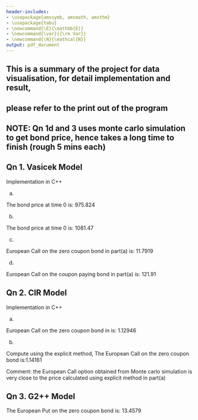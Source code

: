 ```yaml
---
header-includes:
- \usepackage{amssymb, amsmath, amsthm}
- \usepackage{tabu}
- \newcommand{\E}{\mathbb{E}}
- \newcommand{\var}{{\rm Var}}
- \newcommand{\N}{\mathcal{N}}
output: pdf_document
---
```

\noindent \begin{tabu} to \textwidth {@{}X[4 l] @{}X[r]}
  \textbf{Project 8}           & \\ 
  \textbf{MFE 405: Computational Finance}   & \\ 
  \textbf{Professor Goukasian}         & \\
  \textbf{Student: Xiahao Wang}
\end{tabu}

## This is a summary of the project for data visualisation, for detail implementation and result,
## please refer to the print out of the program
## NOTE: Qn 1d and 3 uses monte carlo simulation to get bond price, hence takes a long time to finish (rough 5 mins each)

## Qn 1. Vasicek Model
Implementation in C++

(a)

The bond price at time 0 is: 975.824

(b)

The bond price at time 0 is: 1081.47

(c)

European Call on the zero coupon bond in part(a) is:  11.7919

(d)

European Call on the coupon paying bond in part(a) is:  121.91

## Qn 2. CIR Model
Implementation in C++

(a)

European Call on the zero coupon bond in is:  1.12946

(b)

Compute using the explicit method, 
The European Call on the zero coupon bond is:1.14161

Comment: the European Call option obtained from Monte carlo simulation is very close to the price calculated using explicit method in part(a)

## Qn 3. G2++ Model

The European Put on the zero coupon bond is: 13.4579




